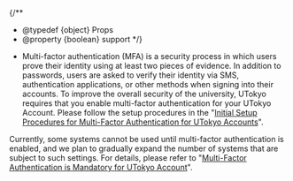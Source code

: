 
{/**
  * @typedef {object} Props
  * @property {boolean} support
  */}

- Multi-factor authentication (MFA) is a security process in which users prove their identity using at least two pieces of evidence. In addition to passwords, users are asked to verify their identity via SMS, authentication applications, or other methods when signing into their accounts. To improve the overall security of the university, UTokyo requires that you enable multi-factor authentication for your UTokyo Account. Please follow the setup procedures in the "[Initial Setup Procedures for Multi-Factor Authentication for UTokyo Accounts](/en/utokyo_account/mfa/initial)".

Currently, some systems cannot be used until multi-factor authentication is enabled, and we plan to gradually expand the number of systems that are subject to such settings. For details, please refer to "[Multi-Factor Authentication is Mandatory for UTokyo Account](/en/notice/2024/mfa100-schedule)".

<Support lang="en" show={props.support} />
